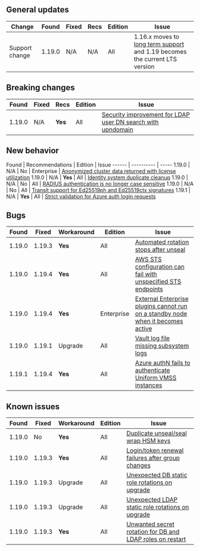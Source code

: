 ## General updates

Change          | Found  | Fixed  | Recs    | Edition    | Issue
--------------- | ------ |------- | ------- | ---------- | -----
Support change  | 1.19.0 | N/A    | N/A     | All        | 1.16.x moves to [long term support](/vault/docs/enterprise/lts) and 1.19 becomes the current LTS version


## Breaking changes

Found  | Fixed  | Recs    | Edition | Issue
------ |------- | ------- | ---------- | -----
1.19.0 | N/A    | **Yes** | All     | [Security improvement for LDAP user DN search with upndomain](/vault/docs/v1.19.x/updates/important-changes#ldap)


## New behavior

Found  | Recommendations | Edition    | Issue
------ | ---------- | -----
1.19.0 | N/A    | No      | Enterprise | [Anonymized cluster data returned with license utilization](/vault/docs/v1.19.x/updates/important-changes#anon-data)
1.19.0 | N/A    | **Yes** | All        | [Identity system duplicate cleanup](/vault/docs/v1.19.x/updates/important-changes#dedupe)
1.19.0 | N/A    | No      | All        | [RADIUS authentication is no longer case sensitive](/vault/docs/v1.19.x/updates/important-changes#case-sensitive)
1.19.0 | N/A    | No      | All        | [Transit support for Ed25519ph and Ed25519ctx signatures](/vault/docs/v1.19.x/updates/important-changes#ed25519)
1.19.1 | N/A    | **Yes** | All        | [Strict validation for Azure auth login requests](/vault/docs/v1.19.x/updates/important-changes#strict-azure)


## Bugs

Found  | Fixed  | Workaround    | Edition    | Issue
------ |------- | ------- | ---------- | -----
1.19.0 | 1.19.3 | **Yes** | All        | [Automated rotation stops after unseal](/vault/docs/v1.19.x/updates/important-changes#rotation-stops)
1.19.0 | 1.19.4 | **Yes** | All        | [AWS STS configuration can fail with unspecified STS endpoints](/vault/docs/v1.19.x/updates/important-changes#aws-fallback-sts)
1.19.0 | 1.19.4 | **Yes** | Enterprise | [External Enterprise plugins cannot run on a standby node when it becomes active](/vault/docs/v1.19.x/updates/important-changes#external-ent-plugins)
1.19.0 | 1.19.1 | Upgrade | All        | [Vault log file missing subsystem logs](/vault/docs/v1.19.x/updates/important-changes#missing-logs)
1.19.1 | 1.19.4 | **Yes** | All        | [Azure authN fails to authenticate Uniform VMSS instances](/vault/docs/v1.19.x/updates/important-changes#azure-vmss)


## Known issues

Found  | Fixed  | Workaround    | Edition    | Issue
------ |------- | ------- | ---------- | -----
1.19.0 | No     | **Yes** | All        | [Duplicate unseal/seal wrap HSM keys](/vault/docs/v1.19.x/updates/important-changes#hsm-keys)
1.19.0 | 1.19.3 | **Yes** | All        | [Login/token renewal failures after group changes](/vault/docs/v1.19.x/updates/important-changes#group-writes)
1.19.0 | 1.19.3 | Upgrade | All        | [Unexpected DB static role rotations on upgrade](/vault/docs/v1.19.x/updates/important-changes#db-static-role-rotations)
1.19.0 | 1.19.3 | Upgrade | All        | [Unexpected LDAP static role rotations on upgrade](/vault/docs/v1.19.x/updates/important-changes#ldap-static-role-rotations)
1.19.0 | 1.19.3 | **Yes** | All        | [Unwanted secret rotation for DB and LDAP roles on restart](/vault/docs/v1.19.x/updates/important-changes#secret-rotate-on-restart)